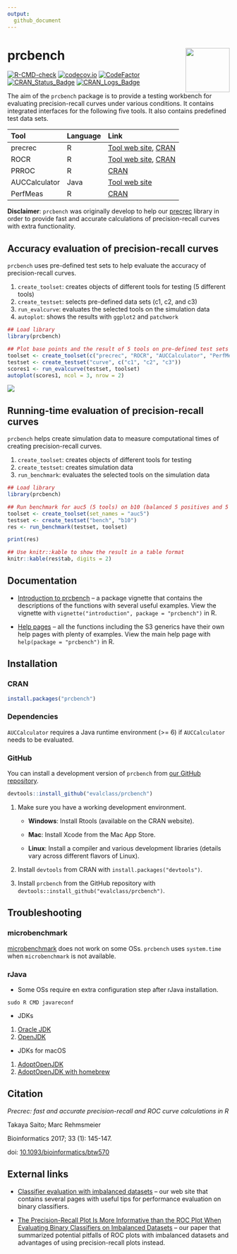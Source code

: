 ```yaml
---
output:
  github_document
---
```


# prcbench  <img src="man/figures/logo.png" align="right" alt="" width="100" />

[![R-CMD-check](https://github.com/evalclass/prcbench/actions/workflows/R-CMD-check.yaml/badge.svg)](https://github.com/evalclass/prcbench/actions/workflows/R-CMD-check.yaml)
[![codecov.io](https://codecov.io/github/evalclass/prcbench/coverage.svg?branch=main)](https://app.codecov.io/github/evalclass/prcbench?branch=main)
[![CodeFactor](https://www.codefactor.io/repository/github/evalclass/prcbench/badge)](https://www.codefactor.io/repository/github/evalclass/prcbench/)
[![CRAN_Status_Badge](https://www.r-pkg.org/badges/version-ago/prcbench)](https://cran.r-project.org/package=prcbench)
[![CRAN_Logs_Badge](https://cranlogs.r-pkg.org/badges/grand-total/prcbench)](https://cran.r-project.org/package=prcbench)

The aim of the `prcbench` package is to provide a testing workbench for evaluating 
precision-recall curves under various conditions. It contains integrated 
interfaces for the following five tools. It also contains predefined test data sets. 

Tool          Language  Link
------------- --------- --------------------------------------------------------
precrec       R         [Tool web site](https://evalclass.github.io/precrec/), [CRAN](https://cran.r-project.org/package=precrec)
ROCR          R         [Tool web site](https://ipa-tys.github.io/ROCR/), [CRAN](https://cran.r-project.org/package=ROCR) 
PRROC         R         [CRAN](https://cran.r-project.org/package=PRROC)
AUCCalculator Java      [Tool web site](http://mark.goadrich.com/programs/AUC/)
PerfMeas      R         [CRAN](https://cran.r-project.org/package=PerfMeas)


**Disclaimer**: `prcbench` was originally develop to help our [precrec](https://CRAN.R-project.org/package=precrec) library in order to provide fast and accurate calculations of precision-recall curves with extra functionality.

## Accuracy evaluation of precision-recall curves
`prcbench` uses pre-defined test sets to help evaluate the accuracy of precision-recall curves.

1. `create_toolset`: creates objects of different tools for testing (5 different tools)
2. `create_testset`: selects pre-defined data sets (c1, c2, and c3)
3. `run_evalcurve`: evaluates the selected tools on the simulation data
4. `autoplot`: shows the results with `ggplot2` and `patchwork`

```r
## Load library
library(prcbench)

## Plot base points and the result of 5 tools on pre-defined test sets (c1, c2, and c3)
toolset <- create_toolset(c("precrec", "ROCR", "AUCCalculator", "PerfMeas", "PRROC"))
testset <- create_testset("curve", c("c1", "c2", "c3"))
scores1 <- run_evalcurve(testset, toolset)
autoplot(scores1, ncol = 3, nrow = 2)
```

![](https://raw.githubusercontent.com/evalclass/prcbench/main/README_files/figure-gfm/fig1-1.png)

## Running-time evaluation of precision-recall curves

`prcbench` helps create simulation data to measure computational times of creating precision-recall curves.

1. `create_toolset`: creates objects of different tools for testing
1. `create_testset`: creates simulation data
3. `run_benchmark`: evaluates the selected tools on the simulation data

```r
## Load library
library(prcbench)

## Run benchmark for auc5 (5 tools) on b10 (balanced 5 positives and 5 negatives)
toolset <- create_toolset(set_names = "auc5")
testset <- create_testset("bench", "b10")
res <- run_benchmark(testset, toolset)

print(res)
```

```r
## Use knitr::kable to show the result in a table format
knitr::kable(res$tab, digits = 2)
```

## Documentation
- [Introduction to prcbench](https://evalclass.github.io/prcbench/articles/introduction.html) -- a package vignette that contains the descriptions of the functions with several useful examples. View the vignette with `vignette("introduction", package = "prcbench")` in R.

- [Help pages](https://evalclass.github.io/prcbench/reference/) -- all the functions including the S3 generics have their own help pages with plenty of examples. View the main help page with `help(package = "prcbench")` in R.

## Installation

### CRAN
```r
install.packages("prcbench")
```

### Dependencies
`AUCCalculator` requires a Java runtime environment (>= 6) if `AUCCalculator` needs to be evaluated. 

### GitHub
You can install a development version of `prcbench` from [our GitHub repository](https://github.com/evalclass/prcbench).

```r
devtools::install_github("evalclass/prcbench")
```

1. Make sure you have a working development environment.

   * **Windows**: Install Rtools (available on the CRAN website).
   
   * **Mac**: Install Xcode from the Mac App Store.
   
   * **Linux**: Install a compiler and various development libraries (details vary across different flavors of Linux).

2. Install `devtools` from CRAN with `install.packages("devtools")`.

3. Install `prcbench` from the GitHub repository with `devtools::install_github("evalclass/prcbench")`.

## Troubleshooting

### microbenchmark
[microbenchmark](https://cran.r-project.org/package=microbenchmark) does not work on some OSs.
`prcbench` uses `system.time` when `microbenchmark` is not available.

### rJava
* Some OSs require en extra configuration step after rJava installation.
```
sudo R CMD javareconf
```

* JDKs
 1. [Oracle JDK](https://www.oracle.com/java/)
 2. [OpenJDK](https://openjdk.org/)
 
* JDKs for macOS
 1. [AdoptOpenJDK](https://adoptium.net/)
 2. [AdoptOpenJDK with homebrew](https://formulae.brew.sh/cask/temurin)
 
## Citation
*Precrec: fast and accurate precision-recall and ROC curve calculations in R*

Takaya Saito; Marc Rehmsmeier

Bioinformatics 2017; 33 (1): 145-147.

doi: [10.1093/bioinformatics/btw570](https://doi.org/10.1093/bioinformatics/btw570)

## External links
- [Classifier evaluation with imbalanced datasets](https://classeval.wordpress.com/) -- our web site that contains several pages with useful tips for performance evaluation on binary classifiers.

- [The Precision-Recall Plot Is More Informative than the ROC Plot When Evaluating Binary Classifiers on Imbalanced Datasets](https://journals.plos.org/plosone/article?id=10.1371/journal.pone.0118432) -- our paper that summarized potential pitfalls of ROC plots with imbalanced datasets and advantages of using precision-recall plots instead.
